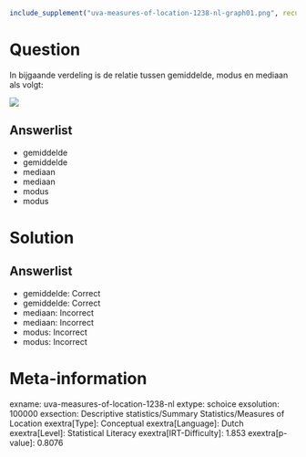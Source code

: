 ```r
include_supplement("uva-measures-of-location-1238-nl-graph01.png", recursive = TRUE)
```

Question
========

In bijgaande verdeling is de relatie tussen gemiddelde, modus en mediaan
als volgt:

![](uva-measures-of-location-1238-nl-graph01.png)

Answerlist
----------

* gemiddelde
* gemiddelde
* mediaan
* mediaan
* modus
* modus

Solution
========

Answerlist
----------

* gemiddelde: Correct
* gemiddelde: Correct
* mediaan: Incorrect
* mediaan: Incorrect
* modus: Incorrect
* modus: Incorrect

Meta-information
================
exname: uva-measures-of-location-1238-nl
extype: schoice
exsolution: 100000
exsection: Descriptive statistics/Summary Statistics/Measures of Location
exextra[Type]: Conceptual
exextra[Language]: Dutch
exextra[Level]: Statistical Literacy
exextra[IRT-Difficulty]: 1.853
exextra[p-value]: 0.8076

